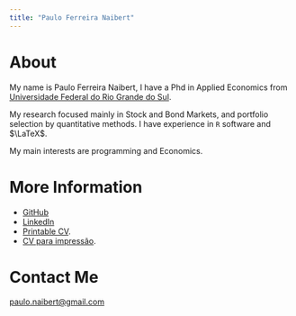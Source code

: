 ```yaml
---
title: "Paulo Ferreira Naibert"
---
```


About
=====

My name is Paulo Ferreira Naibert, I have a Phd in Applied Economics from
[Universidade Federal do Rio Grande do Sul](https://www.ufrgs.br/ppge/).

My research focused mainly in Stock and Bond Markets, and portfolio selection by quantitative methods.
I have experience in `R` software and $\LaTeX$.

My main interests are programming and Economics.

More Information
================
- [GitHub](https://www.github.com/pfnaibert)
- [LinkedIn](https://www.linkedin.com/in/paulo-naibert)
- [Printable CV](https://www.github.com/pfnaibert/CV/raw/master/CV-EN.pdf).
- [CV para impressão](https://www.github.com/pfnaibert/CV/raw/master/CV-PT.pdf).

Contact Me
==========
<paulo.naibert@gmail.com>



<!---
## Education

## Experience

## Pulications and Presentations

## Computer Skills]
--->
